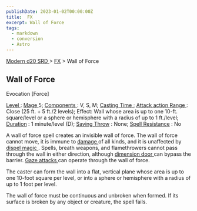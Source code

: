 ```yaml
---
publishDate: 2023-01-02T00:00:00Z
title:  FX
excerpt: Wall of Force
tags:
  - markdown
  - conversion
  - Astro
---
```


[ Modern d20 SRD ](/#modernD20) > [ FX](modern-d20-srd-fx-index) > Wall of Force

##  Wall of Force

Evocation [Force]

[ Level ](modern-d20-srd-fx-level) : [ Mage ](modern-d20-srd-classes-advanced-mage) 5; [ Components ](modern-d20-srd-fx-components) : V, S, M; [ Casting Time ](modern-d20-srd-fx-casting-time) ; [ Attack action ](modern-d20-srd-combat-attack-actions) [ Range ](modern-d20-srd-fx-range) : Close (25 ft. + 5
ft./2 levels); Effect: Wall whose area is up to one 10-ft. square/level or a
sphere or hemisphere with a radius of up to 1 ft./level; [ Duration](modern-d20-srd-fx-duration) : 1 minute/level (D); [ Saving Throw](modern-d20-srd-basics-saving-throws) : None; [ Spell Resistance](modern-d20-srd-special-abilities-spell-resistance) : No

A wall of force spell creates an invisible wall of force. The wall of force
cannot move, it is immune to [ damage ](modern-d20-srd-combat-damage) of all
kinds, and it is unaffected by [ dispel magic ](modern-d20-srd-fx-dispel-magic) . Spells, breath weapons, and flamethrowers cannot pass through the
wall in either direction, although [ dimension door ](modern-d20-srd-fx-dimension-door) can bypass the barrier. [ Gaze attacks ](modern-d20-srd-special-abilities-gaze) can operate through the wall of force.

The caster can form the wall into a flat, vertical plane whose area is up to
one 10-foot square per level, or into a sphere or hemisphere with a radius of
up to 1 foot per level.

The wall of force must be continuous and unbroken when formed. If its surface
is broken by any object or creature, the spell fails.

